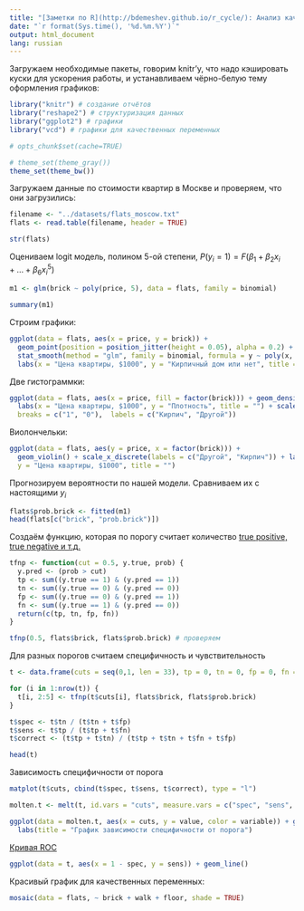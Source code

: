 ```yaml
---
title: "[Заметки по R](http://bdemeshev.github.io/r_cycle/): Анализ качественных переменных"
date: "`r format(Sys.time(), '%d.%m.%Y')`"
output: html_document
lang: russian
---
```


Загружаем необходимые пакеты, говорим knitr'у, что надо кэшировать куски для ускорения работы, и устанавливаем чёрно-белую тему оформления графиков:

```r
library("knitr") # создание отчётов
library("reshape2") # структуризация данных
library("ggplot2") # графики
library("vcd") # графики для качественных переменных

# opts_chunk$set(cache=TRUE)

# theme_set(theme_gray())
theme_set(theme_bw())
```


Загружаем данные по стоимости квартир в Москве и проверяем, что они загрузились:
```r
filename <- "../datasets/flats_moscow.txt"
flats <- read.table(filename, header = TRUE)

str(flats)
```



Оцениваем logit модель, полином 5-ой степени, $P(y_i=1)=F(\beta_1+\beta_2 x_i+\ldots+\beta_6 x_i^5)$
```r
m1 <- glm(brick ~ poly(price, 5), data = flats, family = binomial)

summary(m1)
```


Строим графики:
```r
ggplot(data = flats, aes(x = price, y = brick)) +
  geom_point(position = position_jitter(height = 0.05), alpha = 0.2) +
  stat_smooth(method = "glm", family = binomial, formula = y ~ poly(x, 4)) +
  labs(x = "Цена квартиры, $1000", y = "Кирпичный дом или нет", title = "График logit модели")
```

Две гистограммки:
```r
ggplot(data = flats, aes(x = price, fill = factor(brick))) + geom_density(alpha = 0.5) + 
  labs(x = "Цена квартиры, $1000", y = "Плотность", title = "") + scale_fill_discrete(name = "Материал",
  breaks = c("1", "0"),  labels = c("Кирпич", "Другой"))
```

Виолончельки:
```r
ggplot(data = flats, aes(y = price, x = factor(brick))) +
  geom_violin() + scale_x_discrete(labels = c("Другой", "Кирпич")) + labs(x = "Материал", 
  y = "Цена квартиры, $1000", title = "")
```

Прогнозируем вероятности по нашей модели. Сравниваем их с настоящими $y_i$
```r
flats$prob.brick <- fitted(m1)
head(flats[c("brick", "prob.brick")])
```

Создаём функцию, которая по порогу считает количество [true positive, true negative и т.д.](http://en.wikipedia.org/wiki/Sensitivity_and_specificity)
```r
tfnp <- function(cut = 0.5, y.true, prob) {
  y.pred <- (prob > cut)
  tp <- sum((y.true == 1) & (y.pred == 1))
  tn <- sum((y.true == 0) & (y.pred == 0))
  fp <- sum((y.true == 0) & (y.pred == 1))
  fn <- sum((y.true == 1) & (y.pred == 0))
  return(c(tp, tn, fp, fn))
}

tfnp(0.5, flats$brick, flats$prob.brick) # проверяем
```

Для разных порогов считаем специфичность и чувствительность
```r
t <- data.frame(cuts = seq(0,1, len = 33), tp = 0, tn = 0, fp = 0, fn = 0)

for (i in 1:nrow(t)) {
  t[i, 2:5] <- tfnp(t$cuts[i], flats$brick, flats$prob.brick)
}

t$spec <- t$tn / (t$tn + t$fp)
t$sens <- t$tp / (t$tp + t$fn)
t$correct <- (t$tp + t$tn) / (t$tp + t$tn + t$fn + t$fp)

head(t)
```

Зависимость специфичности от порога
```r
matplot(t$cuts, cbind(t$spec, t$sens, t$correct), type = "l")

molten.t <- melt(t, id.vars = "cuts", measure.vars = c("spec", "sens", "correct"))

ggplot(data = molten.t, aes(x = cuts, y = value, color = variable)) + geom_line() +
  labs(title = "График зависимости специфичности от порога")
```

[Кривая ROC](http://en.wikipedia.org/wiki/Receiver_operating_characteristic)
```r
ggplot(data = t, aes(x = 1 - spec, y = sens)) + geom_line()
```

Красивый график для качественных переменных:
```r
mosaic(data = flats, ~ brick + walk + floor, shade = TRUE)
```





